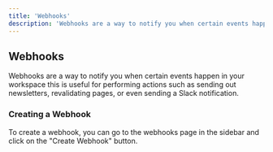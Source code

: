 ```yaml
---
title: 'Webhooks'
description: 'Webhooks are a way to notify you when certain events happen in your workspace'
---
```


## Webhooks

Webhooks are a way to notify you when certain events happen in your workspace this is useful for performing actions such as sending out newsletters, revalidating pages, or even sending a Slack notification.

### Creating a Webhook

To create a webhook, you can go to the webhooks page in the sidebar and click on the "Create Webhook" button.

